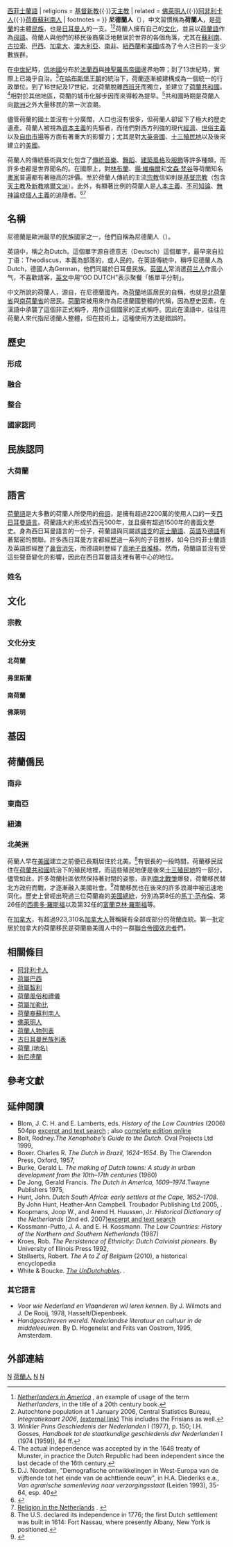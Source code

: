 {{混淆|河南人|text=[[河南人|河南人]]}}
{{Infobox Ethnic group
| group        = 尼德蘭人<br><small>{{lang|nl|''Nederlanders''}}</small>
| image        = [[File:Famous_Dutch_People.jpg|300px]]
| caption      = 
| population   = 約2,900萬
| region1      = {{荷蘭}}
| pop1         = 13,236,618
| ref1         = 
| region2      = {{南非}}
| pop2         = 7,000,000
| ref2         = <ref>Based on adding together [[Afrikaner|Afrikaner]] and [[Coloured|Coloured]] populations.</ref>
| region3      = {{美國}}
| pop3         = 5,087,191
| ref3         = <ref>{{cite web |title=Dutch-born 2001, Figure 3 in DEMOS, 21, 4. Nederlanders over de grens |first1=Han |last1=Nicholaas |first2=Arno |last2=Sprangers |url=http://www.nidi.knaw.nl/en/output/demos/2005/demos-21-04-nicolaas.pdf |format=PDF |publisher=Nidi.knaw.nl |accessdate= |deadurl=yes |archiveurl=https://web.archive.org/web/20070611114005/http://www.nidi.knaw.nl/en/output/demos/2005/demos-21-04-nicolaas.pdf/ |archivedate=2007-06-11 }}</ref>
| region4      = {{法國}}
| pop4         = 1,000,000
| ref4         = <ref name="Nidi.knaw.nl">{{cite web |title=210,000 emigrants since World War II, after return migration there were 120,000 Netherlands-born residents in Canada in 2001. DEMOS, 21, 4. Nederlanders over de grens |first1=Han |last1=Nicholaas |first2=Arno |last2=Sprangers |url=http://www.nidi.knaw.nl/en/output/demos/2005/demos-21-04-nicolaas.pdf |format=PDF |publisher=Nidi.knaw.nl |accessdate= |deadurl=yes |archiveurl=https://web.archive.org/web/20070611114005/http://www.nidi.knaw.nl/en/output/demos/2005/demos-21-04-nicolaas.pdf/ |archivedate=2007-06-11 }}</ref>
| region5      = {{加拿大}}
| pop5         = 1,000,000
| ref5         = <ref name="Nidi.knaw.nl"/>
| region6      = {{德國}}
| pop6         = 350,000
| ref6         = <ref>[http://www.destatis.de/jetspeed/portal/cms/Sites/destatis/Internet/EN/Content/Statistics/Bevoelkerung/AuslaendischeBevoelkerung/Tabellen/Content50/TOP10Liste,templateId=renderPrint.psml Federal Statistics Office - Foreign population] {{webarchive|url=https://web.archive.org/web/20120212235553/http://www.destatis.de/jetspeed/portal/cms/Sites/destatis/Internet/EN/Content/Statistics/Bevoelkerung/AuslaendischeBevoelkerung/Tabellen/Content50/TOP10Liste%2CtemplateId%3DrenderPrint.psml |date=2012-02-12 }}</ref>
| region7      = {{澳大利亞}}
| pop7         = 335,500
| ref7         = <ref>{{cite web |url=http://www.abs.gov.au/ausstats/abs@.nsf/Lookup/2071.0main+features902012-2013 |title=ABS Ancestry |year=2012 |accessdate=2015-04-17 |archive-date=2019-05-22 |archive-url=https://web.archive.org/web/20190522180357/https://www.abs.gov.au/ausstats/abs@.nsf/Lookup/2071.0main+features902012-2013 |dead-url=no }}</ref>
| region8      = {{比利時}}
| pop8         = 120,970
| ref8         = <ref>[http://www.cbs.nl/NR/rdonlyres/564DE063-D369-4042-A502-0F4FF5DFC939/0/2007k4b15p47art.pdf Number of people with the Dutch nationality in Belgium as reported by Statistic Netherlands] {{Wayback|url=http://www.cbs.nl/NR/rdonlyres/564DE063-D369-4042-A502-0F4FF5DFC939/0/2007k4b15p47art.pdf |date=20170706133154 }} {{nl icon}}</ref>
| region9      = {{紐西蘭}}
| pop9         = 100,000
| ref9         = <ref>{{cite web |url=http://www.teara.govt.nz/en/dutch/4 |title=New Zealand government website on Dutch-Australians |publisher=Teara.govt.nz |date=2009-03-04 |accessdate=2012-09-10 |archive-date=2019-01-07 |archive-url=https://web.archive.org/web/20190107004402/https://teara.govt.nz/en/dutch/4%20 |dead-url=no }}</ref>
| languages    = [[荷蘭語|荷蘭語]]{{·}}[[西菲士蘭語|西菲士蘭語]]
| religions    = [[基督新教|基督新教]]{{·}}[[天主教|天主教]]
| related      = [[佛萊明人|佛萊明人]]{{·}}[[阿非利卡人|阿非利卡人]]{{·}}[[荷蘭裔蘇利南人|荷裔蘇利南人]]
| footnotes    = 
}}
'''尼德蘭人'''（{{lang-nl|{{Audio|Nl-Nederlanders2.ogg|'''''Nederlanders'''''}}}}），中文習慣稱為'''荷蘭人'''，是[[荷蘭|荷蘭]]的主體[[民族|民族]]，也是[[日耳曼人|日耳曼人]]的一支。<ref>[http://www.amazon.co.uk/Netherlanders-America-Immigration-United-1789-1950/dp/0802836593 ''Netherlanders in America''] {{Wayback|url=http://www.amazon.co.uk/Netherlanders-America-Immigration-United-1789-1950/dp/0802836593 |date=20150505035301 }}, an example of usage of the term ''Netherlanders'', in the title of a 20th century book.</ref><ref name=Stats>Autochtone population at 1 January 2006, Central Statistics Bureau, ''Integratiekaart 2006'', [http://www.cbs.nl/NR/rdonlyres/4336C8A9-8E06-46BE-B1C0-CB0B21AD1AD4/0/2006integratiekaartpub.pdf (external link)] {{Wayback|url=http://www.cbs.nl/NR/rdonlyres/4336C8A9-8E06-46BE-B1C0-CB0B21AD1AD4/0/2006integratiekaartpub.pdf |date=20160119045201 }} This includes the Frisians as well.</ref>荷蘭人擁有自己的[[文化|文化]]，並且以[[荷蘭語|荷蘭語]]作為[[母語|母語]]。荷蘭人與他們的移民後裔廣泛地散居於世界的各個角落，尤其在[[蘇利南|蘇利南]]、[[古拉索|古拉索]]、[[巴西|巴西]]、[[加拿大|加拿大]]、[[澳大利亞|澳大利亞]]、[[南非|南非]]、[[紐西蘭|紐西蘭]]和[[美國|美國]]成為了令人注目的一支少數族群。

在[[中世紀|中世紀]]時，[[低地國|低地國]]分布於[[法蘭西|法蘭西]]與[[神聖羅馬帝國|神聖羅馬帝國]]邊界地帶；到了13世紀時，實際上已幾乎自治。<ref>''Winkler Prins Geschiedenis der Nederlanden'' I (1977), p. 150; I.H. Gosses, ''Handboek tot de staatkundige geschiedenis der Nederlanden'' I (1974 [1959]), 84 ff.</ref>在[[哈布斯堡王朝|哈布斯堡王朝]]的統治下，荷蘭逐漸被建構成為一個統一的行政單位。到了16世紀及17世紀，北荷蘭脫離[[西班牙|西班牙]]而獨立，並建立了[[荷蘭共和國|荷蘭共和國]]。<ref>The actual independence was accepted by in the 1648 treaty of Munster, in practice the Dutch Republic had been independent since the last decade of the 16th century.</ref>相對於其他地區，荷蘭的城市化腳步因而來得較為提早。<ref>D.J. Noordam, "Demografische ontwikkelingen in West-Europa van de vijftiende tot het einde van de achttiende eeuw", in H.A. Diederiks e.a., ''Van agrarische samenleving naar verzorgingsstaat'' (Leiden 1993), 35-64, esp. 40</ref>共和國時期是荷蘭人向[[歐洲|歐洲]]之外大量移民的第一次浪潮。

儘管荷蘭的國土並沒有十分廣闊，人口也沒有很多，但荷蘭人卻留下了極大的歷史遺產。荷蘭人被視為[[資本主義|資本主義]]的先驅者，而他們對西方列強的現代[[經濟|經濟]]、[[世俗主義|世俗主義]]以及[[自由市場|自由市場]]等方面有著重大的影響力；尤其是對[[大英帝國|大英帝國]]、[[十三殖民地|十三殖民地]]以及後來建立的[[美國|美國]]。

荷蘭人的傳統藝術與文化包含了[[傳統音樂|傳統音樂]]、[[舞蹈|舞蹈]]、[[建築風格|建築風格]]及[[服飾|服飾]]等許多種類，而許多也都是世界聞名的。在國際上，對[[林布蘭|林布蘭]]、[[揚·維梅爾|揚·維梅爾]]和[[文森·梵谷|文森·梵谷]]等荷蘭知名[[畫家|畫家]]普遍都有著極高的評價。至於荷蘭人傳統的主流[[宗教|宗教]]信仰則是[[基督宗教|基督宗教]]（包含[[天主教|天主教]]及[[新教|新教]][[喀爾文派|喀爾文派]]）。此外，有顯著比例的荷蘭人是[[人本主義|人本主義]]、[[不可知論|不可知論]]、[[無神論|無神論]]或[[個人主義|個人主義]]的追隨者。<ref name="CBS statline Church membership">{{cite web |url=http://statline.cbs.nl/StatWeb/publication/?VW=T&DM=SLNL&PA=37944&D1=a&HD=080528-1938&HDR=T&STB=G1 |title=CBS statline Church membership |publisher=Statline.cbs.nl |date=2009-12-15 |accessdate=2010-08-27 |archive-date=2018-09-23 |archive-url=https://web.archive.org/web/20180923085617/http://statline.cbs.nl/StatWeb/publication/?VW=T&DM=SLNL&PA=37944&D1=a&HD=080528-1938&HDR=T&STB=G1 |dead-url=no }}</ref><ref name="Religion in the Netherlands">[http://www.rivm.nl/vtv/object_map/o1204n22742.html Religion in the Netherlands] {{Wayback|url=http://www.rivm.nl/vtv/object_map/o1204n22742.html |date=20130116014436 }}. {{nl icon}}</ref>

==名稱==
尼德蘭是歐洲最早的民族國家之一，他們自稱為尼德蘭人（{{lang-nl|Nederlanders}}）。

英語中，稱之為Dutch。這個單字源自德意志（Deutsch）這個單字，最早來自拉丁语：Theodiscus，本義為部落的，或人民的。在英語傳統中，稱呼尼德蘭人為Dutch，德國人為German，他們同屬於日耳曼民族。[[英國人|英國人]]常消遣[[荷兰人|荷兰人]]作風小气，不喜歡請客，[[英文|英文]]中用“GO DUTCH”表示聚餐「帳單平分制」。

中文所說的荷蘭人，源自{{lang-nl|Hollanders}}，在尼德蘭國內，為[[荷蘭_(地區)|荷蘭]]地區居民的自稱，也就是[[北荷蘭省|北荷蘭省]]與[[南荷蘭省|南荷蘭省]]的居民。[[荷蘭_(地區)|荷蘭]]常被用來作為尼德蘭國整體的代稱，因為歷史因素，在漢語中承襲了這個非正式稱呼，用作這個國家的正式稱呼。因此在漢語中，往往用荷蘭人來代指尼德蘭人整體，但在技術上，這種使用方法是錯誤的。

==歷史==
===形成===

===融合===

===整合===

===國家認同===

==民族認同==
===大荷蘭===

==語言==
{{main|荷蘭語}}
[[荷蘭語|荷蘭語]]是大多數的荷蘭人所使用的[[母語|母語]]，是擁有超過2200萬的使用人口的一支[[西日耳曼語支|西日耳曼語言]]。荷蘭語大約形成於西元500年，並且擁有超過1500年的書面文歷史。身為西日耳曼語言的一份子，荷蘭語與同屬該[[語支|語支]]的[[菲士蘭語|菲士蘭語]]、[[英語|英語]]及[[德語|德語]]有著緊密的關聯。許多西日耳曼方言都經歷過一系列的子音推移，如今日的菲士蘭語及英語即經歷了[[北海日耳曼語鼻音消失法則|鼻音消失]]，而德語則歷經了[[高地德語子音推移|高地子音推移]]。然而，荷蘭語並沒有受這些聲音變化的影響，因此在西日耳曼語支裡有著中心的地位。

===姓名===

==文化==
===宗教===

===文化分支===
====北荷蘭====

====弗里斯蘭====

====南荷蘭====

====佛萊明====

==基因==

==荷蘭僑民==

===南非===

===東南亞===

===紐澳===

===北美洲===
{{main|荷蘭裔美國人|荷蘭裔加拿大人}}
荷蘭人早在[[美國|美國]]建立之前便已長期居住於北美。<ref>The U.S. declared its independence in 1776; the first Dutch settlement was built in 1614: Fort Nassau, where presently Albany, New York is positioned.</ref>有很長的一段時間，荷蘭移民居住在[[荷蘭共和國|荷蘭共和國]]統治下的殖民地裡，而這些殖民地便是後來[[十三殖民地|十三殖民地]]的一部分。儘管如此，許多荷蘭社區依然保持著封閉的姿態，直到[[南北戰爭|南北戰爭]]爆發，荷蘭移民替北方政府而戰，才逐漸融入美國社會。<ref>{{cite web |url=http://library.thinkquest.org/C005615/data/english_text/vanraalte8.html |title=How the Dutch became Americans, American Civil War. (includes reference on fighting for the North) |publisher=Library.thinkquest.org |date= |accessdate=2010-08-27 |deadurl=yes |archiveurl=https://web.archive.org/web/20120516103243/http://library.thinkquest.org/C005615/data/english_text/vanraalte8.html |archivedate=2012-05-16 }}</ref>荷蘭移民也在後來的許多浪潮中被迅速地同化。歷史上曾經出現過三位荷蘭裔的[[美國總統|美國總統]]，分別為第8任的[[馬丁·范布倫|馬丁·范布倫]]、第26任的[[西奧多·羅斯福|西奧多·羅斯福]]以及第32任的[[富蘭克林·德拉諾·羅斯福|富蘭克林·羅斯福]]等。

在[[加拿大|加拿大]]，有超過923,310名[[加拿大人|加拿大人]]聲稱擁有全部或部分的荷蘭血統。第一批定居於加拿大的荷蘭移民是荷蘭裔美國人中的一群[[聯合帝國效忠者|聯合帝國效忠者]]們。

==相關條目==
{{Portal|荷蘭}}
{{div col|2}}
* [[阿非利卡人|阿非利卡人]]
* [[荷屬巴西|荷屬巴西]]
* [[荷屬智利|荷屬智利]]
* [[荷蘭風俗和禮儀|荷蘭風俗和禮儀]]
* [[荷屬加勒比|荷屬加勒比]]
* [[荷蘭裔蘇利南人|荷蘭裔蘇利南人]]
* [[佛萊明人|佛萊明人]]
* [[荷蘭人物列表|荷蘭人物列表]]
* [[古日耳曼民族列表|古日耳曼民族列表]]
* [[荷蘭_(地名)|荷蘭 (地名)]]
* [[新尼德蘭|新尼德蘭]]
{{div col end}}

==參考文獻==
{{reflist|3}}

==延伸閱讀==
{{refbegin|2}}
* Blom, J. C. H. and E. Lamberts, eds.  ''History of the Low Countries'' (2006) 504pp [https://www.amazon.com/dp/1845452720 excerpt and text search] {{Wayback|url=https://www.amazon.com/dp/1845452720 |date=20200224154737 }}; also [https://www.questia.com/read/1379132 complete edition online] {{Wayback|url=https://www.questia.com/read/1379132 |date=20110628222754 }}
* Bolt, Rodney.''The Xenophobe's Guide to the Dutch''. Oval Projects Ltd 1999, {{ISBN|1-902825-25-X}}
* Boxer. Charles R. ''The Dutch in Brazil, 1624–1654''. By The Clarendon Press, Oxford, 1957, {{ISBN|0-208-01338-5}}
* Burke, Gerald L. ''The making of Dutch towns: A study in urban development from the 10th–17th centuries'' (1960)
*De Jong, Gerald Francis. ''The Dutch in America, 1609–1974''.Twayne Publishers 1975, {{ISBN|0-8057-3214-4}}
*Hunt, John. ''Dutch South Africa: early settlers at the Cape, 1652–1708''. By John Hunt, Heather-Ann Campbell. Troubador Publishing Ltd 2005, {{ISBN|1-904744-95-8}}.
*  Koopmans, Joop W.,  and Arend H. Huussen, Jr. ''Historical Dictionary of the Netherlands'' (2nd ed. 2007)[https://www.amazon.com/Historical-Dictionary-Netherlands-Dictionaries-Europe/dp/0810856271/ excerpt and text search] {{Wayback|url=https://www.amazon.com/Historical-Dictionary-Netherlands-Dictionaries-Europe/dp/0810856271/ |date=20200224154727 }}
*Kossmann-Putto, J. A. and E. H. Kossmann. ''The Low Countries: History of the Northern and Southern Netherlands'' (1987)
*Kroes, Rob. ''The Persistence of Ethnicity: Dutch Calvinist pioneers''. By University of Illinois Press 1992, {{ISBN|0-252-01931-8}}
* Stallaerts, Robert. ''The A to Z of Belgium'' (2010), a historical encyclopedia
*White & Boucke. ''[[The_UnDutchables|The UnDutchables]]''. {{ISBN|978-1-888580-44-0}}.

===其它語言===
*''Voor wie Nederland en Vlaanderen wil leren kennen''. By J. Wilmots and J. De Rooij, 1978, Hasselt/Diepenbeek. {{Nl icon}}
*''Handgeschreven wereld. Nederlandse literatuur en cultuur in de middeleeuwen''. By D. Hogenelst and Frits van Oostrom, 1995, Amsterdam. {{Nl icon}}
{{refend}}

==外部連結==
{{Commons|Notable Dutch people over the ages}}
{{Wikiquote|Dutch proverbs}}

{{tsl|en|Template:Dutch diaspora}}
{{荷蘭主題|collapsed}}

{{Authority control}}
[[Category:欧洲族群|N]]
[[Category:荷蘭人|]]
[[Category:荷蘭族群|N]]
[[Category:日耳曼人|N]]
